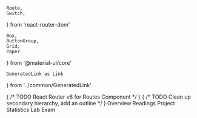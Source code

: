     Route,
    Switch,
} from 'react-router-dom'

    Box,
    ButtonGroup,
    Grid,
    Paper
} from '@material-ui/core'

    GeneratedLink as Link
} from '../common/GeneratedLink'



<Grid container spacing={2}>
    <Grid item xs={10}>
        { /* TODO React Router v6 for Routes Component */ }
        <Switch>
            <Route exact path="/assignments">
                <Overview />
            </Route>
            <Route path="/assignments/readings">
                <Readings />
            </Route>
            <Route path="/assignments/project">
                <Project />
            </Route>
            <Route path="/assignments/statisticslab">
                <StatisticsLab />
            </Route>
            <Route path="/assignments/exam">
                <Exam />
            </Route>
        </Switch>
    </Grid>
    <Grid item xs={2}>
        { /* TODO Clean up secondary hierarchy, add an outline */ }
        <ButtonGroup orientation="vertical" color="primary" style={{width: "100%"}}>
            <NavButton to="/assignments" match="equals">Overview</NavButton>
            <NavButton to="/assignments/readings">Readings</NavButton>
            <NavButton to="/assignments/project">Project</NavButton>
            <NavButton to="/assignments/statisticslab">Statistics Lab</NavButton>
            <NavButton to="/assignments/exam">Exam</NavButton>
        </ButtonGroup>
    </Grid>
</Grid>



